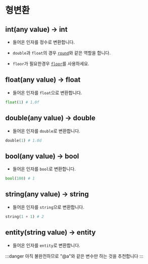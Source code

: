 # 형변환

## int(any value) -> int

- 들어온 인자를 정수로 변환합니다.
- `double`과 `float`의 경우 [`round`](/built-in/round)와 같은 역할을 합니다.

- `floor`가 필요한경우 [`floor`](/lib/math/floor)를 사용하세요.

## float(any value) -> float

- 들어온 인자를 `float`으로 변환합니다.

```python
float(1) # 1.0f
```

## double(any value) -> double

- 들어온 인자를 `double`로 변환합니다.

```python
double(1) # 1.0d
```

## bool(any value) -> bool

- 들어온 인자를 `bool`로 변환합니다.

```python
bool(100) # 1
```

## string(any value) -> string

- 들어온 인자를 `string`으로 변환합니다.

```python
string(1 + 1) # 2
```

## entity(string value) -> entity

- 들어온 인자를 `entity`로 변환합니다.

:::danger
아직 불완전하므로 "@a"와 같은 변수만 하는 것을 추천합니다
:::
